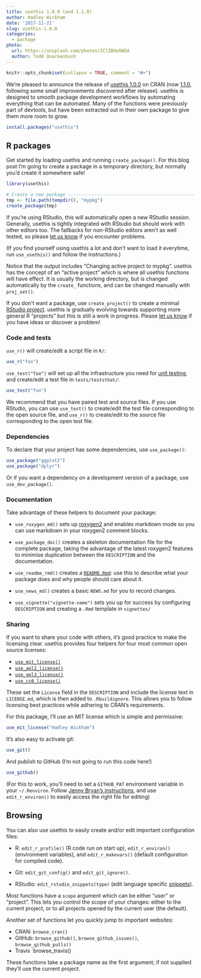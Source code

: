 ```yaml
---
title: usethis 1.0.0 (and 1.1.0)
author: Hadley Wickham
date: '2017-11-21'
slug: usethis-1.0.0
categories:
  - package
photo:
  url: https://unsplash.com/photos/IClZBVw5W5A
  author: Todd Quackenbush
---
```


```r
knitr::opts_chunk$set(collapse = TRUE, comment = "#>")
```

We're pleased to announce the release of [usethis 1.0.0](https://github.com/r-lib/usethis/releases/tag/v1.0.0) 
on CRAN (now [1.1.0](https://github.com/r-lib/usethis/releases/tag/v1.1.0), following some small improvements discovered after release). usethis is designed to smooth package development workflows by automating everything that can be automated. Many of the functions were previously part of devtools, but have been extracted out in their own package to give them more room to grow.

```r
install.packages("usethis")
```

## R packages

Get started by loading usethis and running `create_package()`. For this blog post I'm going to create a package in a temporary directory, but normally you'd create it somewhere safe!

```r
library(usethis)

# Create a new package -------------------------------------------------
tmp <- file.path(tempdir(), "mypkg")
create_package(tmp)
```

If you're using RStudio, this will automatically open a new RStudio session. Generally, usethis is tightly integrated with RStudio but should work with other editors too. The fallbacks for non-RStudio editors aren't as well tested, so please [let us know](https://github.com/r-lib/usethis/issues) if you encounter problems.

(If you find yourself using usethis a lot and don't want to load it everytime, run `use_usethis()` and follow the instructions.)

Notice that the output includes "Changing active project to mypkg". usethis has the concept of an "active project" which is where all usethis functions will have effect. It is usually the working directory, but is changed automatically by the `create_`  functions, and can be changed manually with `proj_set()`.

If you don't want a package, use `create_project()` to create a minimal [RStudio project](https://support.rstudio.com/hc/en-us/articles/200526207-Using-Projects). usethis is gradually evolving towards supporting more general R "projects" but this is still a work in progress. Please [let us know](https://github.com/r-lib/usethis/issues) if you have ideas or discover a problem!

### Code and tests

`use_r()` will create/edit a script file in `R/`:

```r
use_r("foo")
```

`use_test("foo")` will set up all the infrastructure you need for [unit testing](http://r-pkgs.had.co.nz/tests.html), and create/edit a test file in `tests/teststhat/`:

```r
use_test("foo")
```

We recommend that you have paired test and source files. If you use RStudio, you can use `use_test()` to create/edit the test file corresponding to the open source file, and `use_r()` to create/edit to the source file corresponding to the open test file. 

### Dependencies

To declare that your project has some dependencies, use `use_package()`:

```r
use_package("ggplot2")
use_package("dplyr")
```

Or if you want a dependency on a development version of a package, use `use_dev_package()`.

### Documentation

Take advantage of these helpers to document your package:

* `use_roxygen_md()` sets up [roxygen2](http://r-pkgs.had.co.nz/man.html) and
  enables markdown mode so you can use markdown in your roxygen2 comment blocks.

* `use_package_doc()` creates a skeleton documentation file for the complete
  package, taking the advantage of the latest roxygen2 features to minimise
  duplication between the `DESCRIPTION` and the documentation.
  
* `use_readme_rmd()` creates a
  [`README.Rmd`](http://r-pkgs.had.co.nz/release.html#important-files): 
  use this to describe what your package does and why people should care about 
  it.
  
* `use_news_md()` creates a basic `NEWS.md` for you to record changes.

* `use_vignette("vignette-name")` sets you up for success by configuring
  `DESCRIPTION` and creating a `.Rmd` template in `vignettes/`

### Sharing 

If you want to share your code with others, it's good practice to make the licensing clear. usethis provides four helpers for four most common open source licenses:

* [`use_mit_license()`](https://choosealicense.com/licenses/mit)
* [`use_apl2_license()`](https://choosealicense.com/licenses/apache-2.0/)
* [`use_gpl3_license()`](https://choosealicense.com/licenses/gpl-3.0/)
* [`use_cc0_license()`](https://creativecommons.org/publicdomain/zero/1.0/)

These set the `License` field in the `DESCRIPTION` and include the license text in  `LICENSE.md`, which is then added to `.Rbuildignore`. This allows you to follow licensing best practices while adhering to CRAN's requirements.

For this package, I'll use an MIT license which is simple and permissive:

```r
use_mit_license("Hadley Wickham")
```

It's also easy to activate git:

```r
use_git()
```

And publish to GitHub (I'm not going to run this code here!)

```r
use_github()
```

(For this to work, you'll need to set a `GITHUB_PAT` environment variable in your `~/.Renviron`. Follow [Jenny Bryan's instructions](https://github.com/r-lib/gh/blob/master/R/gh_whoami.R#L7-L25), and use `edit_r_environ()` to easily access the right file for editing)

## Browsing

You can also use usethis to easily create and/or edit important configuration files:

* R: `edit_r_profile()` (R code run on start up), 
  `edit_r_environ()` (environment variables), and 
  `edit_r_makevars()` (default configuration for compiled code).

* Git: `edit_git_config()` and `edit_git_ignore()`.

* RStudio: `edit_rstudio_snippets(type)` (edit language specific 
  [snippets](https://support.rstudio.com/hc/en-us/articles/204463668-Code-Snippets)).

Most functions have a `scope` argument which can be either "user" or "project". This lets you control the scope of your changes: either to the current project, or to all projects opened by the current user (the default).

Another set of functions let you quickly jump to important websites:

* CRAN: `browse_cran()`
* GitHub: `browse_github()`, `browse_github_issues()`, `browse_github_pulls()`
* Travis `browse_travis()

These functions take a package name as the first argument; if not supplied they'll use the current project.
